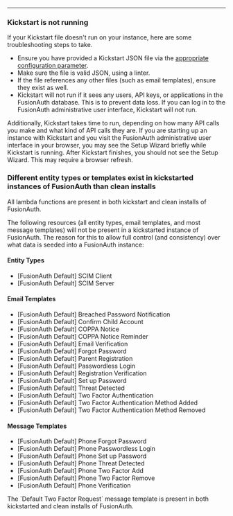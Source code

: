 ---

### Kickstart is not running

If your Kickstart file doesn't run on your instance, here are some troubleshooting steps to take.

* Ensure you have provided a Kickstart JSON file via the [appropriate configuration parameter](/docs/reference/configuration). 
* Make sure the file is valid JSON, using a linter. 
* If the file references any other files (such as email templates), ensure they exist as well.
* Kickstart will not run if it sees any users, API keys, or applications in the FusionAuth database. This is to prevent data loss. If you can log in to the FusionAuth administrative user interface, Kickstart will not run.

Additionally, Kickstart takes time to run, depending on how many API calls you make and what kind of API calls they are. If you are starting up an instance with Kickstart and you visit the FusionAuth administrative user interface in your browser, you may see the Setup Wizard briefly while Kickstart is running. After Kickstart finishes, you should not see the Setup Wizard. This may require a browser refresh.

### Different entity types or templates exist in kickstarted instances of FusionAuth than clean installs

<Aside type="note">
  All lambda functions are present in both kickstart and clean installs of FusionAuth.
</Aside>

The following resources (all entity types, email templates, and most message templates) will not be present in a kickstarted instance of FusionAuth. The reason for this to allow full control (and consistency) over what data is seeded into a FusionAuth instance:

#### Entity Types

* \[FusionAuth Default] SCIM Client
* \[FusionAuth Default] SCIM Server

#### Email Templates

* \[FusionAuth Default] Breached Password Notification
* \[FusionAuth Default] Confirm Child Account
* \[FusionAuth Default] COPPA Notice
* \[FusionAuth Default] COPPA Notice Reminder
* \[FusionAuth Default] Email Verification
* \[FusionAuth Default] Forgot Password
* \[FusionAuth Default] Parent Registration
* \[FusionAuth Default] Passwordless Login
* \[FusionAuth Default] Registration Verification
* \[FusionAuth Default] Set up Password
* \[FusionAuth Default] Threat Detected
* \[FusionAuth Default] Two Factor Authentication
* \[FusionAuth Default] Two Factor Authentication Method Added
* \[FusionAuth Default] Two Factor Authentication Method Removed

#### Message Templates
* \[FusionAuth Default] Phone Forgot Password
* \[FusionAuth Default] Phone Passwordless Login
* \[FusionAuth Default] Phone Set up Password
* \[FusionAuth Default] Phone Threat Detected
* \[FusionAuth Default] Phone Two Factor Add
* \[FusionAuth Default] Phone Two Factor Remove
* \[FusionAuth Default] Phone Verification

<Aside type="note">
  The `Default Two Factor Request` message template is present in both kickstarted and clean installs of FusionAuth.
</Aside>
